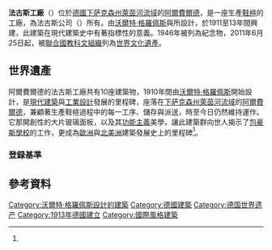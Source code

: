 {{Infobox World Heritage Site
|zh_name        = 阿爾費爾德的法古斯工廠 
|en_name        = {{lang|en|Fagus Factory in Alfeld}}
|fr_name        = {{lang|fr|Usine Fagus à Alfeld}}
|site_img       = Fagus Gropius Hauptgebaeude 200705 wiki front.jpg
|site_img_capt  = 法古斯工廠正門
|site_img_width = 
|country        = {{GER}}
| Region = 欧洲和北美地区
|area           =
|criterion_c    = (ii)(iv)
|ID             = 1368
|rg_year        = 2011
|danger_year    =
|ex_rg_year     =
|iucn           =
|remarks        =
|org_url        = http://whc.unesco.org/en/list/1368/
|map_img        = 
|map_img_width  =
|locator_x      =
|locator_y      =
|Coor           = {{coord|51|59|1|N|9|48|40|E|display=inline, title}}
|locmapin       = Germany
|relief         =
|latitude       = 51.983611
|longitude      = 9.811111
|map_caption    = 法古斯工廠在[[德國|德國]]的位置
}}

'''法古斯工廠'''（{{lang-de|Fagus-Werk}}）位於[[德國|德國]][[下萨克森州|下萨克森州]][[萊茵河|萊茵河流域]]的[[阿爾費爾德|阿爾費爾德]]，是一座生產[[鞋楦|鞋楦]]的工廠，為法古斯公司（{{lang-de|Fagus-GreCon}}）所有。由[[沃爾特·格羅佩斯|沃爾特·格羅佩斯]]與{{tsl|en|Adolf Meyer (architect)|阿道夫·梅耶}}所設計，於1911至13年間興建，此建築在現代建築史中有著指標性的意義。1946年被列為紀念物，2011年6月25日起，被[[聯合國教科文組織|聯合國教科文組織]]列為[[世界文化遺產|世界文化遺產]]。

==世界遺產==
阿爾費爾德的法古斯工廠共有10座建築物，1910年間由[[沃爾特·格羅佩斯|沃爾特·格羅佩斯]]開始設計，是[[現代建築|現代建築]]與[[工業設計|工業設計]]發展的里程碑，座落在[[下萨克森州|下萨克森州]][[萊茵河|萊茵河流域]]的[[阿爾費爾德|阿爾費爾德]]，兼顧著生產鞋楦過程中的每一工序、儲存與派送，時至今日仍然維持運作。它那開創性的大片玻璃面板，以及其[[功能主義建築|功能主義]]美學，讓此建築群向世人揭示了[[包豪斯|包豪斯學校]]的工作，更成為[[歐洲|歐洲]]與[[北美洲|北美洲]]建築發展史上的里程碑<ref name=UNESCO/>。

=== 登録基準 ===
{{世界遺産基準|2|4}}

== 參考資料 ==
{{reflist|1|refs=

<ref name=UNESCO>{{cite web |url=http://whc.unesco.org/en/list/1368 |title=Fagus Factory in Alfeld |publisher=UNESCO |language=en |accessdate=2013-12-17 |archive-date=2017-07-19 |archive-url=https://web.archive.org/web/20170719084818/http://whc.unesco.org/en/list/1368/ |dead-url=no }}</ref>

}}

{{德國小作品}}
{{德国的世界遗产}}

{{DEFAULTSORT:Fagus-Werk}}
[[Category:沃爾特·格羅佩斯設計的建築|Category:沃爾特·格羅佩斯設計的建築]]
[[Category:德國建築|Category:德國建築]]
[[Category:德国世界遗产|Category:德国世界遗产]]
[[Category:1913年德國建立|Category:1913年德國建立]]
[[Category:國際風格建築|Category:國際風格建築]]